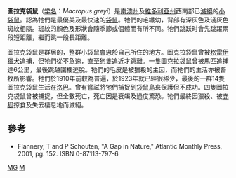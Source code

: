 {{补充来源|time=2019-12-11}}
{{Speciesbox
| name = 圖拉克袋鼠<ref name=msw3>{{MSW3 Groves|pages=64-65}}</ref>
| status = EX
| status_system = IUCN
| extinct = 1943年
| status_ref = <ref name=iucn>{{IUCN2006|assessors=Australasian Marsupial & Monotreme Specialist Group|year=1996|id=12625|title=Macropus greyi|downloaded=10 May 2006}}</ref>
| image = Macropus greyi - Gould.jpg
| image_width = 250px
| genus = Notamacropus
| species = greyi
| authority = [[喬治·羅伯特·瓦特豪斯|Waterhouse]], 1846
}}

'''圖拉克袋鼠'''（[[学名|学名]]：''Macropus greyi''）是[[南澳州|南澳州]]及[[維多利亞州|維多利亞州]]西南部已[[滅絕|滅絕]]的[[小袋鼠|小袋鼠]]。{{who|很多人}}認為牠們是最優美及最快速的[[袋鼠|袋鼠]]。牠們的毛纖幼，背部有深灰色及淺灰色斑紋相隔。斑紋的顏色及形狀會隨季節或個體而有所不同。牠們跳跃时會先跳躍兩段短距離，繼而跳一段長距離。

圖拉克袋鼠是群居的，整群小袋鼠會忠於自己所住的地方。圖克拉袋鼠曾被[[格雷伊獵犬|格雷伊獵犬]]追捕，但牠們從不急速，直至[[狗|狗]]隻追近才跳離。一隻圖克拉袋鼠曾被馬匹追捕達6公里，最後跳越圍欄逃脫。牠們的毛皮是被獵殺的主因，而牠們的生活亦被畜牧所影響。牠們於1910年前較為普遍，於1923年就已經很稀少，最後的一群14隻圖拉克袋鼠生活在[[洛巴|洛巴]]。曾有嘗試將牠們捕捉到[[袋鼠島|袋鼠島]]來保護但不成功。四隻圖拉克袋鼠曾被捕捉，但全數死亡，死亡因是衰竭及過度驚恐。牠們最終因獵殺、被[[赤狐|赤狐]]掠食及失去棲息地而滅絕。

== 參考 ==
{{reflist}}
* Flannery, T and P Schouten, "A Gap in Nature," Atlantic Monthly Press, 2001, pg. 152. ISBN 0-87113-797-6
{{Taxonbar|from=Q209153}}

[[Category:IUCN紅色名錄絕滅物種|MG]]
[[Category:大袋鼠属|M]]